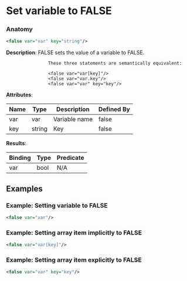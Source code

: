 # Set variable to FALSE

### Anatomy

```xml
<false var="var" key="string"/>
```

 **Description**:
 FALSE sets the value of a variable to FALSE.


				
					These three statements are semantically equivalent:

					<false var="var[key]"/>
					<false var="var.key"/>
					<false var="var" key="key"/>
				
			

**Attributes**:

| Name | Type | Description | Defined By |
| ---- | ---- | ----------- | ---------- |
| var | var | Variable name | false |
| key | string | Key | false |


**Results**:

| Binding | Type | Predicate |
| ------- | ---- | --------- |
| var | bool | N/A |


## Examples

### Example: Setting variable to FALSE

```xml
<false var="var"/>
```

### Example: Setting array item implicitly to FALSE

```xml
<false var="var[key]"/>
```

### Example: Setting array item explicitly to FALSE

```xml
<false var="var" key="key"/>
```


